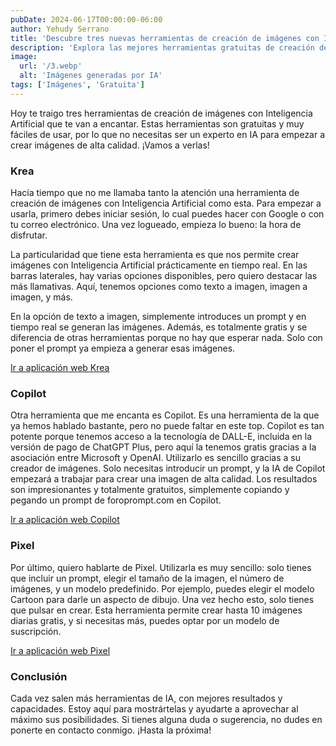 ```yaml
---
pubDate: 2024-06-17T00:00:00-06:00
author: Yehudy Serrano
title: 'Descubre tres nuevas herramientas de creación de imágenes con IA'
description: 'Explora las mejores herramientas gratuitas de creación de imágenes con inteligencia artificial disponibles en el mercado. Desde la potente tecnología de DALL-E en Copilot hasta la versatilidad de Pixel, te presentamos las opciones más interesantes y efectivas para generar imágenes de alta calidad. Aprende a utilizar cada una de ellas con sencillos pasos y empieza a crear tus propias obras de arte digitales.'
image:
  url: '/3.webp'
  alt: 'Imágenes generadas por IA'
tags: ['Imágenes', 'Gratuita']
---
```


Hoy te traigo tres herramientas de creación de imágenes con Inteligencia Artificial que te van a encantar. Estas herramientas son gratuitas y muy fáciles de usar, por lo que no necesitas ser un experto en IA para empezar a crear imágenes de alta calidad. ¡Vamos a verlas!

### Krea

Hacía tiempo que no me llamaba tanto la atención una herramienta de creación de imágenes con Inteligencia Artificial como esta. Para empezar a usarla, primero debes iniciar sesión, lo cual puedes hacer con Google o con tu correo electrónico. Una vez logueado, empieza lo bueno: la hora de disfrutar.

La particularidad que tiene esta herramienta es que nos permite crear imágenes con Inteligencia Artificial prácticamente en tiempo real. En las barras laterales, hay varias opciones disponibles, pero quiero destacar las más llamativas. Aquí, tenemos opciones como texto a imagen, imagen a imagen, y más.

En la opción de texto a imagen, simplemente introduces un prompt y en tiempo real se generan las imágenes. Además, es totalmente gratis y se diferencia de otras herramientas porque no hay que esperar nada. Solo con poner el prompt ya empieza a generar esas imágenes.

<a target="_blank" href="https://www.krea.ai/home">
  Ir a aplicación web Krea
</a>

### Copilot

Otra herramienta que me encanta es Copilot. Es una herramienta de la que ya hemos hablado bastante, pero no puede faltar en este top. Copilot es tan potente porque tenemos acceso a la tecnología de DALL-E, incluida en la versión de pago de ChatGPT Plus, pero aquí la tenemos gratis gracias a la asociación entre Microsoft y OpenAI. Utilizarlo es sencillo gracias a su creador de imágenes. Solo necesitas introducir un prompt, y la IA de Copilot empezará a trabajar para crear una imagen de alta calidad. Los resultados son impresionantes y totalmente gratuitos, simplemente copiando y pegando un prompt de foroprompt.com en Copilot.

<a target="_blank" href="https://copilot.microsoft.com/">
  Ir a aplicación web Copilot
</a>

### Pixel

Por último, quiero hablarte de Pixel. Utilizarla es muy sencillo: solo tienes que incluir un prompt, elegir el tamaño de la imagen, el número de imágenes, y un modelo predefinido. Por ejemplo, puedes elegir el modelo Cartoon para darle un aspecto de dibujo. Una vez hecho esto, solo tienes que pulsar en crear. Esta herramienta permite crear hasta 10 imágenes diarias gratis, y si necesitas más, puedes optar por un modelo de suscripción.

<a target="_blank" href="https://beta.pixelvibe.com/">
  Ir a aplicación web Pixel
</a>

### Conclusión

Cada vez salen más herramientas de IA, con mejores resultados y capacidades. Estoy aquí para mostrártelas y ayudarte a aprovechar al máximo sus posibilidades. Si tienes alguna duda o sugerencia, no dudes en ponerte en contacto conmigo. ¡Hasta la próxima!
